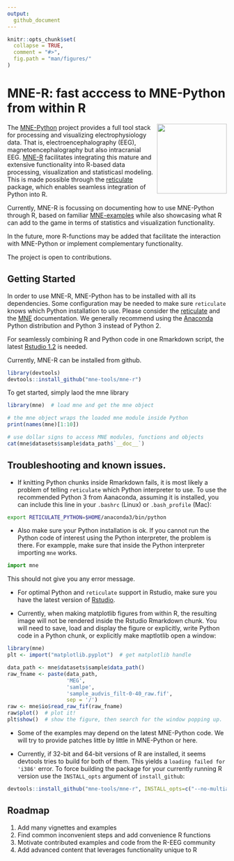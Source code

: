 ```yaml
---
output:
  github_document
---
```


```r
knitr::opts_chunk$set(
  collapse = TRUE,
  comment = "#>",
  fig.path = "man/figures/"
)
```

# MNE-R: fast acccess to MNE-Python from within R 

<img src="man/figures/mne_logo.png" align="right" alt="" width="160" />

The [MNE-Python](https://mne-tools.github.io/stable/index.html) project provides a full tool stack for processing and visualizing electrophysiology data. That is, electroencephalography (EEG), magnetoencephalography but also intracranial EEG.
[MNE-R](https://mne-tools.github.io/mne-r/index.html) facilitates integrating this mature and extensive functionality into R-based data processing, visualization and statisticasl modeling.
This is made possible through the [reticulate](https://rstudio.github.io/reticulate/) package, which enables seamless integration of Python into R.

Currently, MNE-R is focussing on documenting how to use MNE-Python through R, based on familiar [MNE-examples](https://mne-tools.github.io/stable/auto_examples/index.html) while also showcasing what R can add to the game in terms of statistics and visualization functionality.

In the future, more R-functions may be added that facilitate the interaction with MNE-Python or implement complementary functionality.

The project is open to contributions.

## Getting Started

In order to use MNE-R, MNE-Python has to be installed with all its dependencies. Some configuration may be needed to make sure `reticulate` knows which Python installation to use. Please consider the [reticulate](https://rstudio.github.io/reticulate/articles/calling_python.html) and the [MNE](https://mne-tools.github.io/stable/getting_started.html) documentation. We generally recommend using the [Anaconda](https://www.anaconda.com) Python distribution and Python 3 instead of Python 2.

For seamlessly combining R and Python code in one Rmarkdown script, the latest [Rstudio 1.2](https://blog.rstudio.com/2019/04/30/rstudio-1-2-release/) is needed.

Currently, MNE-R can be installed from github.


```r
library(devtools)
devtools::install_github("mne-tools/mne-r")
```


To get started, simply laod the mne library

```r
library(mne)  # load mne and get the mne object

# the mne object wraps the loaded mne module inside Python
print(names(mne)[1:10])

# use dollar signs to access MNE modules, functions and objects
cat(mne$datasets$sample$data_path$`__doc__`)
```
## Troubleshooting and known issues.

- If knitting Python chunks inside Rmarkdown fails, it is most likely a problem of telling ```reticulate``` which Python interpreter to use. To use the recommended Python 3 from Aanaconda, assuming it is installed, you can include this line in your `.bashrc` (Linux) or `.bash_profile` (Mac):

```bash
export RETICULATE_PYTHON=$HOME/anaconda3/bin/python
```
- Also make sure your Python installation is ok. If you cannot run the Python code of interest using the Python interpreter, the problem is there. For exampple, make sure that inside the Python interpreter importing ```mne``` works.

```Python
import mne
```
This should not give you any error message.

- For optimal Python and ```reticulate``` support in Rstudio, make sure you have the latest version of [Rstudio](https://blog.rstudio.com/2019/04/30/rstudio-1-2-release/).

- Currently, when making matplotlib figures from within R, the resulting image will not be rendered inside the Rstudio Rmarkdown chunk.
You will need to save, load and display the figure or explicitly, write Python code in a Python chunk, or explicitly make maptlotlib open a window:

```r
library(mne)
plt <- import("matplotlib.pyplot")  # get matplotlib handle

data_path <- mne$datasets$sample$data_path()
raw_fname <- paste(data_path,
                   'MEG', 
                   'samlpe',
                   'sample_audvis_filt-0-40_raw.fif',
                   sep = '/')
raw <- mne$io$read_raw_fif(raw_fname)
raw$plot()  # plot it!
plt$show()  # show the figure, then search for the window popping up.
```

- Some of the examples may depend on the latest MNE-Python code. We will try to provide patches little by little in MNE-Python or here.

- Currently, if 32-bit and 64-bit versions of R are installed, it seems devtools tries to build for both of them. This yields a ```loading failed for 'i386'``` error. To force building the package for your currently running R version use the ```INSTALL_opts``` argument of ```install_github```:

``` r
devtools::install_github("mne-tools/mne-r", INSTALL_opts=c("--no-multiarch"))
```
## Roadmap

1. Add many vignettes and examples
2. Find common inconvenient steps and add convenience R functions
3. Motivate contributed examples and code from the R-EEG community
4. Add advanced content that leverages functionality unique to R

